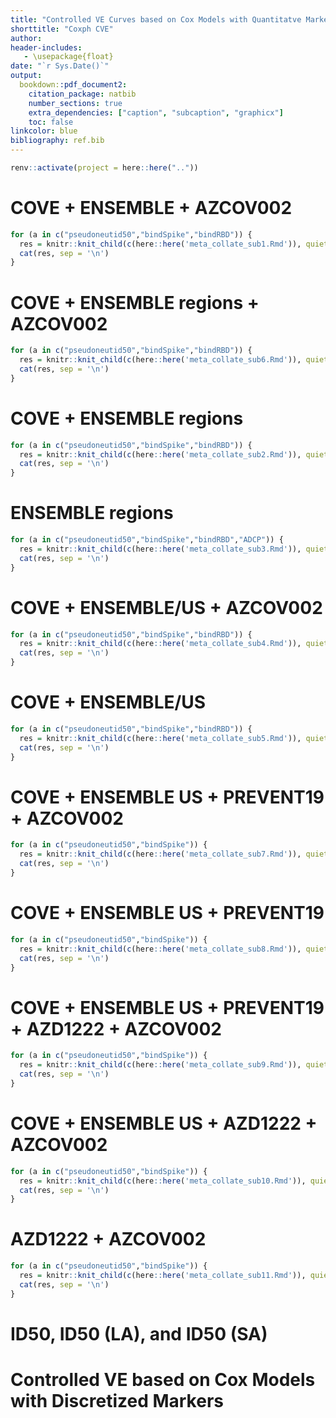 ```yaml
---
title: "Controlled VE Curves based on Cox Models with Quantitatve Markers"
shorttitle: "Coxph CVE"
author:
header-includes:
   - \usepackage{float}
date: "`r Sys.Date()`"
output:
  bookdown::pdf_document2:
    citation_package: natbib
    number_sections: true
    extra_dependencies: ["caption", "subcaption", "graphicx"]
    toc: false
linkcolor: blue
bibliography: ref.bib
---
```


```r
renv::activate(project = here::here(".."))    
```

\pagenumbering{gobble}

\counterwithin{table}{section}
\counterwithin{figure}{section}

\clearpage


# COVE + ENSEMBLE + AZCOV002
```r
for (a in c("pseudoneutid50","bindSpike","bindRBD")) {
  res = knitr::knit_child(c(here::here('meta_collate_sub1.Rmd')), quiet = TRUE)
  cat(res, sep = '\n')
}
```

# COVE + ENSEMBLE regions + AZCOV002
```r
for (a in c("pseudoneutid50","bindSpike","bindRBD")) {
  res = knitr::knit_child(c(here::here('meta_collate_sub6.Rmd')), quiet = TRUE)
  cat(res, sep = '\n')
}
```

# COVE + ENSEMBLE regions
```r
for (a in c("pseudoneutid50","bindSpike","bindRBD")) {
  res = knitr::knit_child(c(here::here('meta_collate_sub2.Rmd')), quiet = TRUE)
  cat(res, sep = '\n')
}
```

# ENSEMBLE regions
```r
for (a in c("pseudoneutid50","bindSpike","bindRBD","ADCP")) {
  res = knitr::knit_child(c(here::here('meta_collate_sub3.Rmd')), quiet = TRUE)
  cat(res, sep = '\n')
}
```

# COVE + ENSEMBLE/US + AZCOV002
```r
for (a in c("pseudoneutid50","bindSpike","bindRBD")) {
  res = knitr::knit_child(c(here::here('meta_collate_sub4.Rmd')), quiet = TRUE)
  cat(res, sep = '\n')
}
```

# COVE + ENSEMBLE/US
```r
for (a in c("pseudoneutid50","bindSpike","bindRBD")) {
  res = knitr::knit_child(c(here::here('meta_collate_sub5.Rmd')), quiet = TRUE)
  cat(res, sep = '\n')
}
```

# COVE + ENSEMBLE US + PREVENT19 + AZCOV002
```r
for (a in c("pseudoneutid50","bindSpike")) {
  res = knitr::knit_child(c(here::here('meta_collate_sub7.Rmd')), quiet = TRUE)
  cat(res, sep = '\n')
}
```

# COVE + ENSEMBLE US + PREVENT19
```r
for (a in c("pseudoneutid50","bindSpike")) {
  res = knitr::knit_child(c(here::here('meta_collate_sub8.Rmd')), quiet = TRUE)
  cat(res, sep = '\n')
}
```

# COVE + ENSEMBLE US + PREVENT19 + AZD1222 + AZCOV002
```r
for (a in c("pseudoneutid50","bindSpike")) {
  res = knitr::knit_child(c(here::here('meta_collate_sub9.Rmd')), quiet = TRUE)
  cat(res, sep = '\n')
}
```

# COVE + ENSEMBLE US + AZD1222 + AZCOV002
```r
for (a in c("pseudoneutid50","bindSpike")) {
  res = knitr::knit_child(c(here::here('meta_collate_sub10.Rmd')), quiet = TRUE)
  cat(res, sep = '\n')
}
```

# AZD1222 + AZCOV002
```r
for (a in c("pseudoneutid50","bindSpike")) {
  res = knitr::knit_child(c(here::here('meta_collate_sub11.Rmd')), quiet = TRUE)
  cat(res, sep = '\n')
}
```


# ID50, ID50 (LA), and ID50 (SA)

\begin{figure}
  \center
  \includegraphics[width=.48\textwidth,keepaspectratio]{output/meta/meta_controlled_ve_curveslog_janssen_la_real.pdf}
  \hspace{10pt}
  \includegraphics[width=.48\textwidth,keepaspectratio]{output/meta/meta_controlled_ve_curves_janssen_la_real.pdf}
  \caption{Controlled VE curves. 
  ENSEMBLE: starting 1 days post Day 29; LA: ending 48 days. 
  }
\end{figure}
\clearpage

\begin{figure}
  \center
  \includegraphics[width=.48\textwidth,keepaspectratio]{output/meta/meta_controlled_ve_curveslog_janssen_sa_real.pdf}
  \hspace{10pt}
  \includegraphics[width=.48\textwidth,keepaspectratio]{output/meta/meta_controlled_ve_curves_janssen_sa_real.pdf}
  \caption{Controlled VE curves. 
  ENSEMBLE: starting 1 days post Day 29; SA: ending 40 days. 
  }
\end{figure}
\clearpage



# Controlled VE based on Cox Models with Discretized Markers

\begin{table}[H]
\caption{Controlled VE for discretized Pseudovirus nAb ID50. COVE: starting 7 days and ending 100 days post Day 57. ENSEMBLE: starting 1 days post Day 29; pooled: ending 66 days; NA: ending 66 days; LA: ending 48 days; SA: ending 26 days.
32 is the 2.5\% weighted percentile of ID50 in COVE. 102 is the 95\% percentile of ID50 in ENSEMBLE US (no weights used because weights are derived from pooled data). Note that we only cut ENSE US and SA ID50 into two levels by 32 since there are no cases above 102 and if we cut at 32 and 102, the model estimates a much lower VE for the 32 to 102 level.
}
\begin{center}
    \input{output/meta/id50_ve.tex}\\
\end{center}
\end{table}


